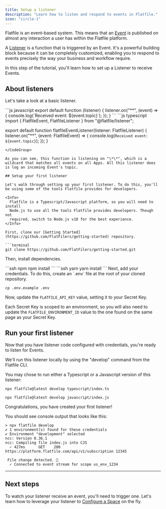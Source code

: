 ```yaml
---
title: Setup a listener
description: "Learn how to listen and respond to events in Flatfile."
icon: "circle-1"
---
```


Flatfile is an event-based system. This means that an [Event](../../orchestration/events) is published on almost any interaction a user has within the Flatfile platform. 

A [Listener](/orchestration/listeners) is a function that is triggered by an Event. It's a powerful building block because it can be completely customized, enabling you to respond to events precisely the way your business and workflow require.

In this step of the tutorial, you'll learn how to set up a Listener to receive Events.

## About listeners

Let's take a look at a basic listener.

<CodeGroup>
```js javascript
export default function (listener) {
  listener.on("**", (event) => {
    console.log(`Received event: ${event.topic}`);
  });
}
```
```js typescript
import { FlatfileEvent, FlatfileListener } from "@flatfile/listener";

export default function flatfileEventListener(listener: FlatfileListener) {
  listener.on("**", (event: FlatfileEvent) => {
    console.log(`Received event: ${event.topic}`);
  });
}
```
</CodeGroup>

As you can see, this function is listening on "\*\*", which is a wildcard that matches all events on all Apps. All this listener does is log an incoming Event's topic.

## Setup your first listener

Let's walk through setting up your first listener. To do this, you'll be using some of the tools Flatfile provides for developers.

<Info>
  Flatfile is a Typescript/Javascript platform, so you will need to install
  Node.js to use all the tools Flatfile provides developers. Though not
  required, switch to Node.js v18 for the best experience.
</Info>

First, clone our [Getting Started](https://github.com/FlatFilers/getting-started) repository.

```terminal
git clone https://github.com/FlatFilers/getting-started.git
```

Then, install dependencies.

<CodeGroup>
```ssh npm
npm install
```
```ssh yarn
yarn install
```

</CodeGroup>
Next, add your credentials. To do this, create an `.env` file at the root of your cloned repository.

```ssh
cp .env.example .env
```

Now, update the `FLATFILE_API_KEY` value, setting it to your Secret Key.

Each Secret Key is scoped to an environment, so you will also need to update the `FLATFILE_ENVIRONMENT_ID` value to the one found on the same page as your Secret Key.

## Run your first listener

Now that you have listener code configured with credentials, you're ready to listen for Events.

We'll run this listener locally by using the "develop" command from the Flatfile CLI.

You may chose to run either a Typescript or a Javascript version of this listener:

<CodeGroup>

```terminal ts listener
npx flatfile@latest develop typescript/index.ts
```

```terminal js listener
npx flatfile@latest develop javascript/index.js
```

</CodeGroup>

Congratulations, you have created your first listener!

You should see console output that looks like this:

```ssh console
> npx flatfile develop
✔ 1 environment(s) found for these credentials
✔ Environment "development" selected
ncc: Version 0.36.1
ncc: Compiling file index.js into CJS
  ✓ 427ms      GET    200 https://platform.flatfile.com/api/v1/subscription 12345

 File change detected. 🚀
  ✓ Connected to event stream for scope us_env_1234
```

---

## Next steps

To watch your listener receive an event, you'll need to trigger one. Let's learn how to leverage your listener to [Configure a Space](../custom/meet-the-workbook) on the fly.
